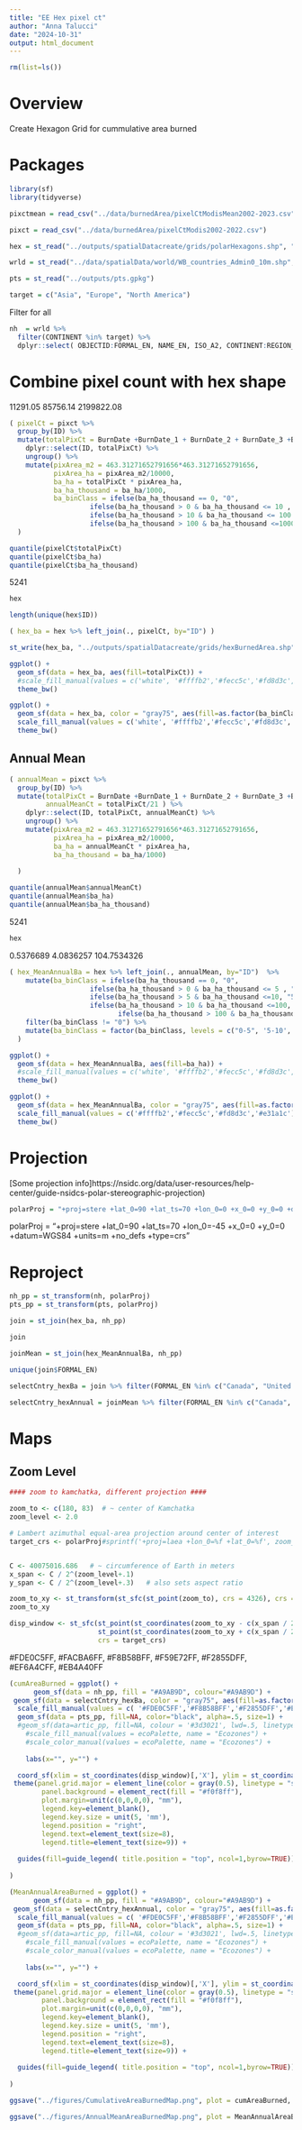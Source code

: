 ```yaml
---
title: "EE Hex pixel ct"
author: "Anna Talucci"
date: "2024-10-31"
output: html_document
---
```


```r
rm(list=ls())
```

# Overview 
Create Hexagon Grid for cummulative area burned


# Packages

```r
library(sf)
library(tidyverse)
```
```r
pixctmean = read_csv("../data/burnedArea/pixelCtModisMean2002-2023.csv")
```

```r
pixct = read_csv("../data/burnedArea/pixelCtModis2002-2022.csv")
```
```r
hex = st_read("../outputs/spatialDatacreate/grids/polarHexagons.shp", "polarHexagons")
```
```r
wrld = st_read("../data/spatialData/world/WB_countries_Admin0_10m.shp", "WB_countries_Admin0_10m")
```

```r
pts = st_read("../outputs/pts.gpkg")
```

```r
target = c("Asia", "Europe", "North America")
```

Filter for all
```r
nh  = wrld %>% 
  filter(CONTINENT %in% target) %>%
  dplyr::select( OBJECTID:FORMAL_EN, NAME_EN, ISO_A2, CONTINENT:REGION_WB, Shape_Leng:geometry) 
```

# Combine pixel count with hex shape
11291.05   85756.14 2199822.08 
```r
( pixelCt = pixct %>% 
  group_by(ID) %>%
  mutate(totalPixCt = BurnDate +BurnDate_1 + BurnDate_2 + BurnDate_3 +BurnDate_4 +BurnDate_5 +BurnDate_6 +BurnDate_7 +BurnDate_8 +BurnDate_9 +BurnDate_10 +BurnDate_11 +BurnDate_12 +BurnDate_13 +BurnDate_14 +BurnDate_15 +BurnDate_16 +BurnDate_17 +BurnDate_18 +BurnDate_19 +BurnDate_20) %>%
    dplyr::select(ID, totalPixCt) %>%
    ungroup() %>%
    mutate(pixArea_m2 = 463.31271652791656*463.31271652791656,
           pixArea_ha = pixArea_m2/10000,
           ba_ha = totalPixCt * pixArea_ha,
           ba_ha_thousand = ba_ha/1000, 
           ba_binClass = ifelse(ba_ha_thousand == 0, "0",
                    ifelse(ba_ha_thousand > 0 & ba_ha_thousand <= 10 , "0-10",
                    ifelse(ba_ha_thousand > 10 & ba_ha_thousand <= 100 , "10-100", 
                    ifelse(ba_ha_thousand > 100 & ba_ha_thousand <=1000, "100-1000", "3000")))))
  )
```


```r
quantile(pixelCt$totalPixCt)
quantile(pixelCt$ba_ha)
quantile(pixelCt$ba_ha_thousand)
```
5241
```r
hex
```

```r
length(unique(hex$ID))
```

```r
( hex_ba = hex %>% left_join(., pixelCt, by="ID") )
```

```r
st_write(hex_ba, "../outputs/spatialDatacreate/grids/hexBurnedArea.shp", driver="ESRI Shapefile")
```

```r
ggplot() +
  geom_sf(data = hex_ba, aes(fill=totalPixCt)) +
  #scale_fill_manual(values = c('white', '#ffffb2','#fecc5c','#fd8d3c','#e31a1c')) +
  theme_bw()
```

```r
ggplot() +
  geom_sf(data = hex_ba, color = "gray75", aes(fill=as.factor(ba_binClass))) +
  scale_fill_manual(values = c('white', '#ffffb2','#fecc5c','#fd8d3c','#e31a1c')) +
  theme_bw()
```

## Annual Mean 


```r
( annualMean = pixct %>% 
  group_by(ID) %>%
  mutate(totalPixCt = BurnDate +BurnDate_1 + BurnDate_2 + BurnDate_3 +BurnDate_4 +BurnDate_5 +BurnDate_6 +BurnDate_7 +BurnDate_8 +BurnDate_9 +BurnDate_10 +BurnDate_11 +BurnDate_12 +BurnDate_13 +BurnDate_14 +BurnDate_15 +BurnDate_16 +BurnDate_17 +BurnDate_18 +BurnDate_19 +BurnDate_20,
         annualMeanCt = totalPixCt/21 ) %>%
    dplyr::select(ID, totalPixCt, annualMeanCt) %>%
    ungroup() %>%
    mutate(pixArea_m2 = 463.31271652791656*463.31271652791656,
           pixArea_ha = pixArea_m2/10000,
           ba_ha = annualMeanCt * pixArea_ha,
           ba_ha_thousand = ba_ha/1000) 
           
  )
```


```r
quantile(annualMean$annualMeanCt)
quantile(annualMean$ba_ha)
quantile(annualMean$ba_ha_thousand)
```
5241
```r
hex
```
0.5376689   4.0836257 104.7534326
```r
( hex_MeanAnnualBa = hex %>% left_join(., annualMean, by="ID")  %>%
    mutate(ba_binClass = ifelse(ba_ha_thousand == 0, "0",
                    ifelse(ba_ha_thousand > 0 & ba_ha_thousand <= 5 , "0-5", 
                    ifelse(ba_ha_thousand > 5 & ba_ha_thousand <=10, "5-10",
                    ifelse(ba_ha_thousand > 10 & ba_ha_thousand <=100, "10-100",
                           ifelse(ba_ha_thousand > 100 & ba_ha_thousand <=1000, "100-1000","3000")))))) %>%
    filter(ba_binClass != "0") %>%
    mutate(ba_binClass = factor(ba_binClass, levels = c("0-5", '5-10', '10-100',  '100-1000')))
  )
```
```r
ggplot() +
  geom_sf(data = hex_MeanAnnualBa, aes(fill=ba_ha)) +
  #scale_fill_manual(values = c('white', '#ffffb2','#fecc5c','#fd8d3c','#e31a1c')) +
  theme_bw()
```

```r
ggplot() +
  geom_sf(data = hex_MeanAnnualBa, color = "gray75", aes(fill=as.factor(ba_binClass))) +
  scale_fill_manual(values = c('#ffffb2','#fecc5c','#fd8d3c','#e31a1c')) +
  theme_bw()
```

# Projection

[Some projection info]https://nsidc.org/data/user-resources/help-center/guide-nsidcs-polar-stereographic-projection)
```r
polarProj = "+proj=stere +lat_0=90 +lat_ts=70 +lon_0=0 +x_0=0 +y_0=0 +datum=WGS84 +units=m +no_defs +type=crs"
```
polarProj = "+proj=stere +lat_0=90 +lat_ts=70 +lon_0=-45 +x_0=0 +y_0=0 +datum=WGS84 +units=m +no_defs +type=crs"

# Reproject

```r

nh_pp = st_transform(nh, polarProj)
pts_pp = st_transform(pts, polarProj)
```

```r
join = st_join(hex_ba, nh_pp)
```

```r
join
```

```r
joinMean = st_join(hex_MeanAnnualBa, nh_pp)
```

```r
unique(join$FORMAL_EN)
```
```r
selectCntry_hexBa = join %>% filter(FORMAL_EN %in% c("Canada", "United States of America", "Russian Federation", "Kingdom of Norway", "Kingdom of Sweden", "Republic of Finland", "Republic of Estonia", "People's Republic of China", "Mongolia")) %>% filter(ba_binClass != "0")
```

```r
selectCntry_hexAnnual = joinMean %>% filter(FORMAL_EN %in% c("Canada", "United States of America", "Russian Federation", "Kingdom of Norway", "Kingdom of Sweden", "Republic of Finland", "Republic of Estonia", "People's Republic of China", "Mongolia")) 
```

# Maps

## Zoom Level

```r
#### zoom to kamchatka, different projection ####

zoom_to <- c(180, 83)  # ~ center of Kamchatka
zoom_level <- 2.0

# Lambert azimuthal equal-area projection around center of interest
target_crs <- polarProj#sprintf('+proj=laea +lon_0=%f +lat_0=%f', zoom_to[1], zoom_to[2])


C <- 40075016.686   # ~ circumference of Earth in meters
x_span <- C / 2^(zoom_level+.1)
y_span <- C / 2^(zoom_level+.3)   # also sets aspect ratio

zoom_to_xy <- st_transform(st_sfc(st_point(zoom_to), crs = 4326), crs = target_crs)
zoom_to_xy

disp_window <- st_sfc(st_point(st_coordinates(zoom_to_xy - c(x_span / 2, y_span / 2))),
                      st_point(st_coordinates(zoom_to_xy + c(x_span / 2, y_span / 2))),
                      crs = target_crs)
```
#FDE0C5FF, #FACBA6FF, #F8B58BFF, #F59E72FF, #F2855DFF, #EF6A4CFF, #EB4A40FF
```r
(cumAreaBurned = ggplot() +
      geom_sf(data = nh_pp, fill = "#A9AB9D", colour="#A9AB9D") +
 geom_sf(data = selectCntry_hexBa, color = "gray75", aes(fill=as.factor(ba_binClass))) +
  scale_fill_manual(values = c( '#FDE0C5FF','#F8B58BFF','#F2855DFF','#EB4A40FF'),name = "Cumulative area burned\nfrom 2002-2022\nin thousands of hectares",  label = c("<10","10-100","100-1000",">1000")) +
  geom_sf(data = pts_pp, fill=NA, color="black", alpha=.5, size=1) +
  #geom_sf(data=artic_pp, fill=NA, colour = '#3d3021', lwd=.5, linetype="dashed") +
    #scale_fill_manual(values = ecoPalette, name = "Ecozones") +
    #scale_color_manual(values = ecoPalette, name = "Ecozones") +
  
    labs(x="", y="") +

  coord_sf(xlim = st_coordinates(disp_window)[,'X'], ylim = st_coordinates(disp_window)[,'Y']) +
 theme(panel.grid.major = element_line(color = gray(0.5), linetype = "solid", size = 0.3), 
        panel.background = element_rect(fill = "#f0f8ff"),
        plot.margin=unit(c(0,0,0,0), "mm"),
        legend.key=element_blank(),
        legend.key.size = unit(5, 'mm'),
        legend.position = "right",        
        legend.text=element_text(size=8),
        legend.title=element_text(size=9)) +
 
  guides(fill=guide_legend( title.position = "top", ncol=1,byrow=TRUE))
  
)
```


```r
(MeanAnnualAreaBurned = ggplot() +
      geom_sf(data = nh_pp, fill = "#A9AB9D", colour="#A9AB9D") +
 geom_sf(data = selectCntry_hexAnnual, color = "gray75", aes(fill=as.factor(ba_binClass))) +
  scale_fill_manual(values = c( '#FDE0C5FF','#F8B58BFF','#F2855DFF','#EB4A40FF'),name = "Mean annual area burned\nfrom 2002-2022\nin thousands of hectares") +
  geom_sf(data = pts_pp, fill=NA, color="black", alpha=.5, size=1) +
  #geom_sf(data=artic_pp, fill=NA, colour = '#3d3021', lwd=.5, linetype="dashed") +
    #scale_fill_manual(values = ecoPalette, name = "Ecozones") +
    #scale_color_manual(values = ecoPalette, name = "Ecozones") +
  
    labs(x="", y="") +

  coord_sf(xlim = st_coordinates(disp_window)[,'X'], ylim = st_coordinates(disp_window)[,'Y']) +
 theme(panel.grid.major = element_line(color = gray(0.5), linetype = "solid", size = 0.3), 
        panel.background = element_rect(fill = "#f0f8ff"),
        plot.margin=unit(c(0,0,0,0), "mm"),
        legend.key=element_blank(),
        legend.key.size = unit(5, 'mm'),
        legend.position = "right",        
        legend.text=element_text(size=8),
        legend.title=element_text(size=9)) +
 
  guides(fill=guide_legend( title.position = "top", ncol=1,byrow=TRUE))
  
)
```


```r
ggsave("../figures/CumulativeAreaBurnedMap.png", plot = cumAreaBurned, dpi = 600, width = 6, height = 6, bg='white')
```

```r
ggsave("../figures/AnnualMeanAreaBurnedMap.png", plot = MeanAnnualAreaBurned, dpi = 600, width = 6, height = 6, bg='white')
```